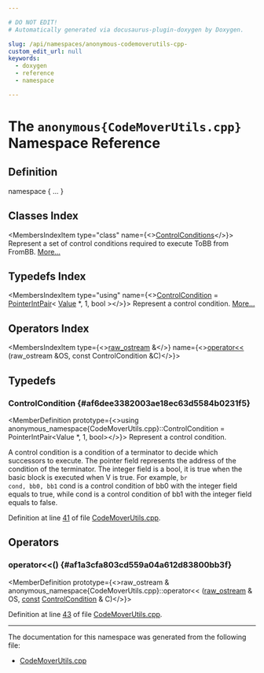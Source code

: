 ```yaml
---

# DO NOT EDIT!
# Automatically generated via docusaurus-plugin-doxygen by Doxygen.

slug: /api/namespaces/anonymous-codemoverutils-cpp-
custom_edit_url: null
keywords:
  - doxygen
  - reference
  - namespace

---
```





# The `anonymous{CodeMoverUtils.cpp}` Namespace Reference

<DoxygenPage pluginConfig={pluginConfig}>



## Definition

<CodeBlock>namespace &#123; ... &#125;</CodeBlock>

## Classes Index

<MembersIndex>

<MembersIndexItem
  type="class"
  name={<><a href="/docs/api/classes/anonymous-namespace-codemoverutils-cpp-/controlconditions">ControlConditions</a></>}>
Represent a set of control conditions required to execute ToBB from FromBB. <a href="/docs/api/classes/anonymous-namespace-codemoverutils-cpp-/controlconditions/#details">More...</a>
</MembersIndexItem>

</MembersIndex>

## Typedefs Index

<MembersIndex>

<MembersIndexItem
  type="using"
  name={<><a href="#af6dee3382003ae18ec63d5584b0231f5">ControlCondition</a> = <a href="/docs/api/classes/llvm/pointerintpair">PointerIntPair</a>&lt; <a href="/docs/api/classes/llvm/value">Value</a> &#42;, 1, bool &gt;</>}>
Represent a control condition. <a href="#af6dee3382003ae18ec63d5584b0231f5">More...</a>
</MembersIndexItem>

</MembersIndex>

## Operators Index

<MembersIndex>

<MembersIndexItem
  type={<><a href="/docs/api/classes/llvm/raw-ostream">raw&#95;ostream</a> &amp;</>}
  name={<><a href="#af1a3cfa803cd559a04a612d83800bb3f">operator&lt;&lt;</a> (raw&#95;ostream &amp;OS, const ControlCondition &amp;C)</>}>
</MembersIndexItem>

</MembersIndex>


<SectionDefinition>

## Typedefs

### ControlCondition {#af6dee3382003ae18ec63d5584b0231f5}

<MemberDefinition
  prototype={<>using anonymous&#95;namespace&#123;CodeMoverUtils.cpp&#125;::ControlCondition =  PointerIntPair&lt;Value &#42;, 1, bool&gt;</>}>
Represent a control condition.

A control condition is a condition of a terminator to decide which successors to execute. The pointer field represents the address of the condition of the terminator. The integer field is a bool, it is true when the basic block is executed when V is true. For example, <code>br cond, bb0, bb1</code> cond is a control condition of bb0 with the integer field equals to true, while cond is a control condition of bb1 with the integer field equals to false.

Definition at line <a href="/docs/api/files/lib/lib/transforms/lib/transforms/utils/codemoverutils-cpp/#l00041">41</a> of file <a href="/docs/api/files/lib/lib/transforms/lib/transforms/utils/codemoverutils-cpp">CodeMoverUtils.cpp</a>.
</MemberDefinition>

</SectionDefinition>

<SectionDefinition>

## Operators

### operator&lt;&lt;() {#af1a3cfa803cd559a04a612d83800bb3f}

<MemberDefinition
  prototype={<>raw&#95;ostream &amp; anonymous&#95;namespace&#123;CodeMoverUtils.cpp&#125;::operator&lt;&lt; (<a href="/docs/api/classes/llvm/raw-ostream">raw&#95;ostream</a> &amp; OS, <a href="/docs/api/files/lib/lib/target/lib/target/aarch64/aarch64promoteconstant-cpp/#a90f8350fecae261c25be85d38b451bff">const</a> <a href="#af6dee3382003ae18ec63d5584b0231f5">ControlCondition</a> &amp; C)</>}>

Definition at line <a href="/docs/api/files/lib/lib/transforms/lib/transforms/utils/codemoverutils-cpp/#l00043">43</a> of file <a href="/docs/api/files/lib/lib/transforms/lib/transforms/utils/codemoverutils-cpp">CodeMoverUtils.cpp</a>.
</MemberDefinition>

</SectionDefinition>

<hr/>

The documentation for this namespace was generated from the following file:

<ul>
<li><a href="/docs/api/files/lib/lib/transforms/lib/transforms/utils/codemoverutils-cpp">CodeMoverUtils.cpp</a></li>
</ul>

</DoxygenPage>
